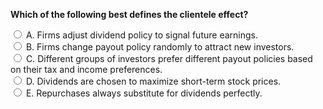 ::: {.question-block}

<form onsubmit="event.preventDefault(); checkAnswer('module10_mcq_q65')" data-correct-answer="C">
<strong style="display: block;">Which of the following best defines the clientele effect?</strong>

<label><input type="radio" name="module10_mcq_q65" value="A"> A. Firms adjust dividend policy to signal future earnings.</label><br>
<label><input type="radio" name="module10_mcq_q65" value="B"> B. Firms change payout policy randomly to attract new investors.</label><br>
<label><input type="radio" name="module10_mcq_q65" value="C"> C. Different groups of investors prefer different payout policies based on their tax and income preferences.</label><br>
<label><input type="radio" name="module10_mcq_q65" value="D"> D. Dividends are chosen to maximize short-term stock prices.</label><br>
<label><input type="radio" name="module10_mcq_q65" value="E"> E. Repurchases always substitute for dividends perfectly.</label><br>
</form>

<div id="feedback-module10_mcq_q65" class="feedback" data-status="" style="display:none;">
✅ C is correct. The clientele effect refers to how investors self-select firms whose dividend policies align with their tax situations and income needs.
</div>

:::
